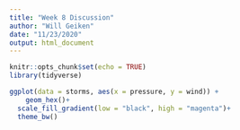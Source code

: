 ```yaml
---
title: "Week 8 Discussion"
author: "Will Geiken"
date: "11/23/2020"
output: html_document
---
```


```r
knitr::opts_chunk$set(echo = TRUE)
library(tidyverse)
```

```r
ggplot(data = storms, aes(x = pressure, y = wind)) +
	geom_hex()+
  scale_fill_gradient(low = "black", high = "magenta")+
  theme_bw()
```

